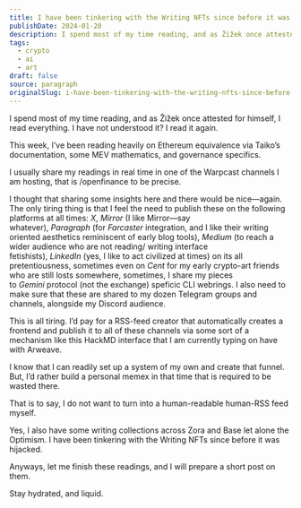 ```yaml
---
title: I have been tinkering with the Writing NFTs since before it was hijacked.
publishDate: 2024-01-20
description: I spend most of my time reading, and as Žižek once attested for himself, I read everything. I have not understood it? I read it again.This week, I’ve......
tags:
  - crypto
  - ai
  - art
draft: false
source: paragraph
originalSlug: i-have-been-tinkering-with-the-writing-nfts-since-before-it-was-hijacked
---
```


I spend most of my time reading, and as Žižek once attested for himself, I read everything. I have not understood it? I read it again.

This week, I’ve been reading heavily on Ethereum equivalence via Taiko’s documentation, some MEV mathematics, and governance specifics.

I usually share my readings in real time in one of the Warpcast channels I am hosting, that is /openfinance to be precise.

I thought that sharing some insights here and there would be nice—again. The only tiring thing is that I feel the need to publish these on the following platforms at all times: *X*, *Mirror* (I like Mirror—say whatever), *Paragraph* (for *Farcaster* integration, and I like their writing oriented aesthetics reminiscent of early blog tools), *Medium* (to reach a wider audience who are not reading/ writing interface fetishists), *LinkedIn* (yes, I like to act civilized at times) on its all pretentiousness, sometimes even on *Cent* for my early crypto-art friends who are still losts somewhere, sometimes, I share my pieces to *Gemini* protocol (not the exchange) speficic CLI webrings. I also need to make sure that these are shared to my dozen Telegram groups and channels, alongside my Discord audience.

This is all tiring. I’d pay for a RSS-feed creator that automatically creates a frontend and publish it to all of these channels via some sort of a mechanism like this HackMD interface that I am currently typing on have with Arweave.

I know that I can readily set up a system of my own and create that funnel. But, I’d rather build a personal memex in that time that is required to be wasted there.

That is to say, I do not want to turn into a human-readable human-RSS feed myself.

Yes, I also have some writing collections across Zora and Base let alone the Optimism. I have been tinkering with the Writing NFTs since before it was hijacked.

Anyways, let me finish these readings, and I will prepare a short post on them.

Stay hydrated, and liquid.